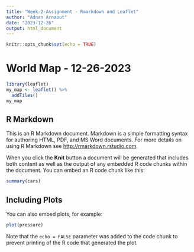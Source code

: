 ```yaml
---
title: "Week-2-Assignment - Rmarkdown and Leaflet"
author: "Adnan Arnaout"
date: "2023-12-26"
output: html_document
---
```


```r
knitr::opts_chunk$set(echo = TRUE)
```

# World Map - 12-26-2023

```r
library(leaflet)
my_map <- leaflet() %>% 
  addTiles()
my_map 
```

## R Markdown

This is an R Markdown document. Markdown is a simple formatting syntax for authoring HTML, PDF, and MS Word documents. For more details on using R Markdown see <http://rmarkdown.rstudio.com>.

When you click the **Knit** button a document will be generated that includes both content as well as the output of any embedded R code chunks within the document. You can embed an R code chunk like this:

```r
summary(cars)
```

## Including Plots

You can also embed plots, for example:

```r
plot(pressure)
```

Note that the `echo = FALSE` parameter was added to the code chunk to prevent printing of the R code that generated the plot.
